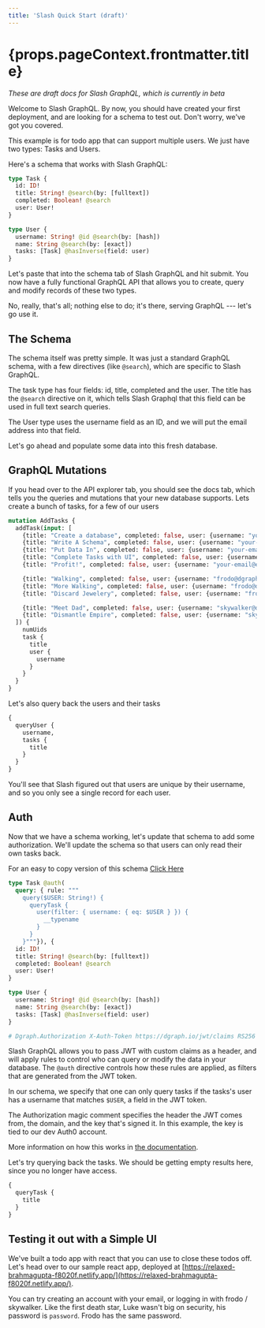 ```yaml
---
title: 'Slash Quick Start (draft)'
---
```

<h1>{props.pageContext.frontmatter.title}</h1>

*These are draft docs for Slash GraphQL, which is currently in beta*

Welcome to Slash GraphQL. By now, you should have created your first deployment, and are looking for a schema to test out. Don't worry, we've got you covered.

This example is for todo app that can support multiple users. We just have two types: Tasks and Users.

Here's a schema that works with Slash GraphQL:

```graphql
type Task {
  id: ID!
  title: String! @search(by: [fulltext])
  completed: Boolean! @search
  user: User!
}

type User {
  username: String! @id @search(by: [hash])
  name: String @search(by: [exact])
  tasks: [Task] @hasInverse(field: user)
}
```

Let's paste that into the schema tab of Slash GraphQL and hit submit. You now have a fully functional GraphQL API that allows you to create, query and modify records of these two types.

No, really, that's all; nothing else to do; it's there, serving GraphQL --- let's go use it.

## The Schema

The schema itself was pretty simple. It was just a standard GraphQL schema, with a few directives (like `@search`), which are specific to Slash GraphQL.

The task type has four fields: id, title, completed and the user. The title has the `@search` directive on it, which tells Slash Graphql that this field can be used in full text search queries.

The User type uses the username field as an ID, and we will put the email address into that field.

Let's go ahead and populate some data into this fresh database.

## GraphQL Mutations

If you head over to the API explorer tab, you should see the docs tab, which tells you the queries and mutations that your new database supports. Lets create a bunch of tasks, for a few of our users

```graphql
mutation AddTasks {
  addTask(input: [
    {title: "Create a database", completed: false, user: {username: "your-email@example.com"}},
    {title: "Write A Schema", completed: false, user: {username: "your-email@example.com"}},
    {title: "Put Data In", completed: false, user: {username: "your-email@example.com"}},
    {title: "Complete Tasks with UI", completed: false, user: {username: "your-email@example.com"}},
    {title: "Profit!", completed: false, user: {username: "your-email@example.com"}},

    {title: "Walking", completed: false, user: {username: "frodo@dgraph.io"}},
    {title: "More Walking", completed: false, user: {username: "frodo@dgraph.io"}},
    {title: "Discard Jewelery", completed: false, user: {username: "frodo@dgraph.io"}},

    {title: "Meet Dad", completed: false, user: {username: "skywalker@dgraph.io"}},
    {title: "Dismantle Empire", completed: false, user: {username: "skywalker@dgraph.io"}}
  ]) {
    numUids
    task {
      title
      user {
        username
      }
    }
  }
}
```

Let's also query back the users and their tasks
```graphql
{
  queryUser {
    username,
    tasks {
      title
    }
  }
}
```

You'll see that Slash figured out that users are unique by their username, and so you only see a single record for each user.

## Auth

Now that we have a schema working, let's update that schema to add some authorization. We'll update the schema so that users can only read their own tasks back.

For an easy to copy version of this schema [Click Here](/schema-with-auth.txt)

```graphql
type Task @auth(
  query: { rule: """
    query($USER: String!) {
      queryTask {
        user(filter: { username: { eq: $USER } }) {
          __typename
        }
      }
    }"""}), {
  id: ID!
  title: String! @search(by: [fulltext])
  completed: Boolean! @search
  user: User!
}

type User {
  username: String! @id @search(by: [hash])
  name: String @search(by: [exact])
  tasks: [Task] @hasInverse(field: user)
}

# Dgraph.Authorization X-Auth-Token https://dgraph.io/jwt/claims RS256 "-----BEGIN PUBLIC KEY-----\nMIIBIjANBgkqhkiG9w0BAQEFAAOCAQ8AMIIBCgKCAQEAp/qw/KXH23bpOuhXzsDp\ndo9bGNqjd/OkH2LkCT0PKFx5i/lmvFXdd04fhJD0Z0K3pUe7xHcRn1pIbZWlhwOR\n7siaCh9L729OQjnrxU/aPOKwsD19YmLWwTeVpE7vhDejhnRaJ7Pz8GImX/z/Xo50\nPFSYdX28Fb3kssfo+cMBz2+7h1prKeLZyDk30ItK9MMj9S5y+UKHDwfLV/ZHSd8m\nVVEYRXUNNzLsxD2XaEC5ym2gCjEP1QTgago0iw3Bm2rNAMBePgo4OMgYjH9wOOuS\nVnyvHhZdwiZAd1XtJSehORzpErgDuV2ym3mw1G9mrDXDzX9vr5l5CuBc3BjnvcFC\nFwIDAQAB\n-----END PUBLIC KEY-----"
```

Slash GraphQL allows you to pass JWT with custom claims as a header, and will apply rules to control who can query or modify the data in your database. The `@auth` directive controls how these rules are applied, as filters that are generated from the JWT token.

In our schema, we specify that one can only query tasks if the tasks's user has a username that matches `$USER`, a field in the JWT token.

The Authorization magic comment specifies the header the JWT comes from, the domain, and the key that's signed it. In this example, the key is tied to our dev Auth0 account.

More information on how this works in [the documentation](../authorization/).

Let's try querying back the tasks. We should be getting empty results here, since you no longer have access.

```graphql
{
  queryTask {
    title
  }
}
```

## Testing it out with a Simple UI

We've built a todo app with react that you can use to close these todos off. Let's head over to our sample react app, deployed at [https://relaxed-brahmagupta-f8020f.netlify.app/](https://relaxed-brahmagupta-f8020f.netlify.app/).

You can try creating an account with your email, or logging in with frodo / skywalker. Like the first death star, Luke wasn't big on security, his password is `password`. Frodo has the same password.
